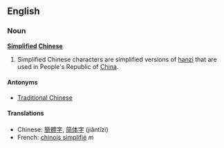 ==English==
===Noun===
'''[[Simplified]] [[Chinese]]'''<!-- doubt this is a proper noun -->

# Simplified Chinese characters are simplified versions of [[hanzi]] that are used in People's Republic of [[China]].

====Antonyms====
*[[Traditional Chinese]]

====Translations====
*Chinese: [[簡體字]], [[简体字]] (jiǎntǐzì)
*French: [[chinois simplifié]] ''m''